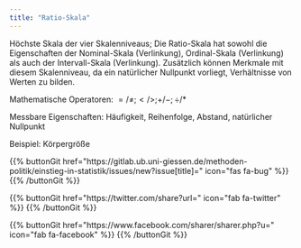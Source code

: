 ```yaml
---
title: "Ratio-Skala"
---
```


Höchste Skala der vier Skalenniveaus;
Die Ratio-Skala hat sowohl die Eigenschaften der Nominal-Skala (Verlinkung), Ordinal-Skala (Verlinkung) als auch der Intervall-Skala (Verlinkung). Zusätzlich können Merkmale mit diesem Skalenniveau, da ein natürlicher Nullpunkt vorliegt, Verhältnisse von Werten zu bilden.

Mathematische Operatoren: $=/≠; </>; +/− ; ÷/*$

Messbare Eigenschaften: Häufigkeit, Reihenfolge, Abstand, natürlicher Nullpunkt

Beispiel: Körpergröße

{{% buttonGit href=\"https\:\/\/gitlab.ub.uni-giessen.de\/methoden-politik\/einstieg-in-statistik\/issues\/new?issue[title]=\" icon=\"fas fa-bug\" %}} {{% /buttonGit %}} 

{{% buttonGit href=\"https\:\/\/twitter.com\/share?url=\" icon=\"fab fa-twitter\" %}} {{% /buttonGit %}}

{{% buttonGit href=\"https\:\/\/www.facebook.com\/sharer\/sharer.php?u=\" icon=\"fab fa-facebook\" %}} {{% /buttonGit %}}
